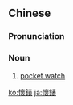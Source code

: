 {{also|怀表}}
==Chinese==
{{zh-forms|s=怀表}}

===Pronunciation===
{{zh-pron
|m=huáibiǎo
|c=waai4 biu1
|cat=n
}}

===Noun===
{{zh-noun}}

# [[pocket watch]]

[[ko:懷錶]]
[[ja:懷錶]]